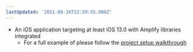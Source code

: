 ```yaml
---
lastUpdated: '2021-08-16T22:59:55.000Z'
---
```

* An iOS application targeting at least iOS 13.0 with Amplify libraries integrated
    * For a full example of please follow the [project setup walkthrough](/lib/project-setup/create-application)
